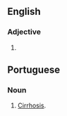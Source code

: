 ==English==
===Adjective===
{{en-adj|-}}
#{{alternative spelling of|cirrhose}}

==Portuguese==
===Noun===
{{pt-noun|cirrose|f||s}}
#[[cirrhosis|Cirrhosis]].